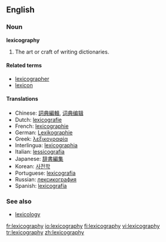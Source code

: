 ==English==

===Noun===
'''lexicography'''

# The art or craft of writing dictionaries.

====Related terms====
*[[lexicographer]]
*[[lexicon]]

====Translations====
*Chinese: [[詞典編輯]], [[词典编辑]]
*Dutch: [[lexicografie]] {{f}}
*French: [[lexicographie]] {{f}}
*German: [[Lexikographie]] {{f}}
*Greek: [[λεξικογραφία]] {{f}}
*Interlingua: [[lexicographia]]
*Italian: [[lessicografia]] {{f}}
*Japanese: [[辞書編集]]
*Korean: [[사전학]]
*Portuguese: [[lexicografia]] {{f}}
*Russian: [[лексикография]] {{f}}
*Spanish: [[lexicografía]] {{f}}

===See also===
*[[lexicology]]

[[fr:lexicography]]
[[io:lexicography]]
[[fi:lexicography]]
[[vi:lexicography]]
[[tr:lexicography]]
[[zh:lexicography]]